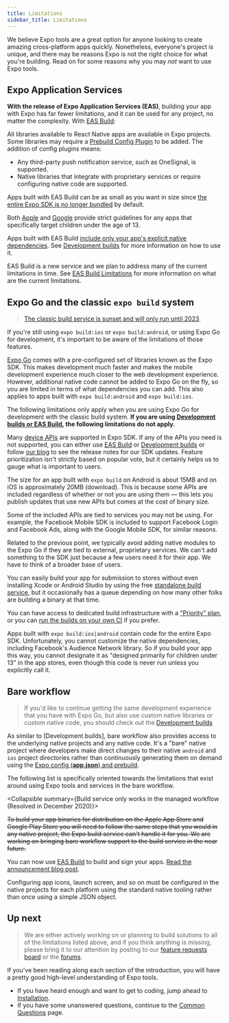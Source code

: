 ```yaml
---
title: Limitations
sidebar_title: Limitations
---
```



We believe Expo tools are a great option for anyone looking to create amazing cross-platform apps quickly. Nonetheless, everyone's project is unique, and there may be reasons Expo is not the right choice for what you're building. Read on for some reasons why you may _not_ want to use Expo tools.

## Expo Application Services

**With the release of Expo Application Services (EAS)**, building your app with Expo has far fewer limitations, and it can be used for any project, no matter the complexity. With [EAS Build](/build/setup):

<Collapsible summary="All libraries available to React Native apps are available in Expo">

All libraries available to React Native apps are available in Expo projects. Some libraries may require a [Prebuild Config Plugin](/guides/config-plugins/) to be added. The addition of config plugins means:

- Any third-party push notification service, such as OneSignal, is supported.
- Native libraries that integrate with proprietary services or require configuring native code are supported.

</Collapsible>

<Collapsible summary="App size can be as small as you want">

Apps built with EAS Build can be as small as you want in size since [the entire Expo SDK is no longer bundled](https://expo.fyi/managed-app-size#app-size-with-eas-build) by default.

</Collapsible>

<Collapsible summary="Native dependencies can be customized to target children under a particular age">

Both [Apple](https://developer.apple.com/app-store/review/guidelines/#kids) and [Google](https://support.google.com/googleplay/android-developer/answer/9285070?hl=en) provide strict guidelines for any apps that specifically target children under the age of 13.

Apps built with EAS Build [include only your app's explicit native dependencies](https://blog.expo.dev/expo-managed-workflow-in-2021-d1c9b68aa10). See [Development builds](/build/introduction/) for more information on how to use it.

</Collapsible>

EAS Build is a new service and we plan to address many of the current limitations in time. See [EAS Build Limitations](/build-reference/limitations/) for more information on what are the current limitations.

## Expo Go and the classic `expo build` system

> [The classic build service is sunset and will only run until 2023](https://blog.expo.dev/turtle-goes-out-to-sea-d334db2a6b60).

If you're still using `expo build:ios` or `expo build:android`, or using Expo Go for development, it's important to be aware of the limitations of those features.

[Expo Go](/workflow/expo-go/) comes with a pre-configured set of libraries known as the Expo SDK. This makes development much faster and makes the mobile development experience much closer to the web development experience. However, additional native code cannot be added to Expo Go on the fly, so you are limited in terms of what dependencies you can add. This also applies to apps built with `expo build:android` and `expo build:ios`.

The following limitations only apply when you are using Expo Go for development with the classic build system. **If you are using [Development builds or EAS Build](#eas), the following limitations do not apply.**

<Collapsible summary="Not all Android and iOS APIs are supported">

Many [device APIs](/versions/latest/) are supported in Expo SDK. If any of the APIs you need is not supported, you can either use [EAS Build](/build/setup) or [Development builds](/development/introduction/) or follow [our blog](https://blog.expo.dev) to see the release notes for our SDK updates. Feature prioritization isn't strictly based on popular vote, but it certainly helps us to gauge what is important to users.

</Collapsible>

<Collapsible summary="Classic build are not a best choice to keep your app size extremely lean">

The size for an app built with `expo build` on Android is about 15MB and on iOS is approximately 20MB (download). This is because some APIs are included regardless of whether or not you are using them &mdash; this lets you publish updates that use new APIs but comes at the cost of binary size.

Some of the included APIs are tied to services you may not be using. For example, the Facebook Mobile SDK is included to support Facebook Login and Facebook Ads, along with the Google Mobile SDK, for similar reasons.

</Collapsible>

<Collapsible summary="Native libraries to integrate with proprietary services are not included in Expo Go">

Related to the previous point, we typically avoid adding native modules to the Expo Go if they are tied to external, proprietary services. We can't add something to the SDK just because a few users need it for their app. We have to think of a broader base of users.

</Collapsible>

<Collapsible summary="Free builds can sometimes be queued">

You can easily build your app for submission to stores without even installing Xcode or Android Studio by using the free [standalone build service](/archive/classic-updates/building-standalone-apps), but it occasionally has a queue depending on how many other folks are building a binary at that time.

You can have access to dedicated build infrastructure with a ["Priority" plan](https://expo.dev/eas), or you can [run the builds on your own CI](/classic/turtle-cli) if you prefer.

</Collapsible>

<Collapsible summary="Your app cannot target children under 13 years old without customizing native dependencies">

Apps built with `expo build:ios|android` contain code for the entire Expo SDK. Unfortunately, you cannot customize the native dependencies, including Facebook's Audience Network library. So if you build your app this way, you cannot designate it as "designed primarily for children under 13" in the app stores, even though this code is never run unless you explicitly call it.

</Collapsible>

## Bare workflow

> If you'd like to continue getting the same development experience that you have with Expo Go, but also use custom native libraries or custom native code, you should check out the [Development builds]()

As similar to [Development builds], bare workflow also provides access to the underlying native projects and any native code. It's a "bare" native project where developers make direct changes to their native `android` and `ios` project directories rather than continuously generating them on demand using the [Expo config (**app.json**) and prebuild](/workflow/prebuild/).

The following list is specifically oriented towards the limitations that exist around using Expo tools and services in the bare workflow.

<Collapsible summary={<span><span className="strike">Build service only works in the managed workflow</span> (Resolved in December 2020)</span>}>

~~To build your app binaries for distribution on the Apple App Store and Google Play Store you will need to follow the same steps that you would in any native project, the Expo build service can't handle it for you. We are working on bringing bare workflow support to the build service in the near future.~~

You can now use [EAS Build](/build/introduction) to build and sign your apps. [Read the announcement blog post](https://blog.expo.dev/expo-application-services-eas-build-and-submit-fc1d1476aa2e).

</Collapsible>

<Collapsible summary="Configuration must be done on each native project rather than once with Expo config">

Configuring app icons, launch screen, and so on must be configured in the native projects for each platform using the standard native tooling rather than once using a simple JSON object.

</Collapsible>

## Up next

> We are either actively working on or planning to build solutions to all of the limitations listed above, and if you think anything is missing, please bring it to our attention by posting to our [feature requests board](https://expo.canny.io/feature-requests) or the [forums](https://forums.expo.dev/).

If you've been reading along each section of the introduction, you will have a pretty good high-level understanding of Expo tools.

- If you have heard enough and want to get to coding, jump ahead to [Installation](/get-started/installation).
- If you have some unanswered questions, continue to the [Common Questions](/introduction/faq) page.
